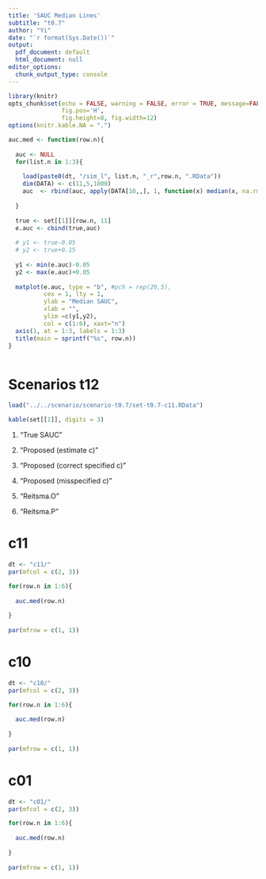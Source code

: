 ```yaml
---
title: 'SAUC Median Lines'
subtitle: "t0.7"
author: "Yi"
date: "`r format(Sys.Date())`"
output:
  pdf_document: default
  html_document: null
editor_options:
  chunk_output_type: console
---
```


```r
library(knitr)
opts_chunk$set(echo = FALSE, warning = FALSE, error = TRUE, message=FALSE, comment="", 
               fig.pos='H', 
               fig.height=8, fig.width=12)
options(knitr.kable.NA = ".")

auc.med <- function(row.n){
  
  auc <- NULL
  for(list.n in 1:3){
    
    load(paste0(dt, "/sim_l", list.n, "_r",row.n, ".RData"))
    dim(DATA) <- c(11,5,1000)
    auc  <- rbind(auc, apply(DATA[10,,], 1, function(x) median(x, na.rm = TRUE)))
            
  }
  
  true <- set[[1]][row.n, 11]
  e.auc <- cbind(true,auc)
  
  # y1 <- true-0.05
  # y2 <- true+0.15
  
  y1 <- min(e.auc)-0.05
  y2 <- max(e.auc)+0.05
  
  matplot(e.auc, type = "b", #pch = rep(20,5),
          cex = 1, lty = 1, 
          ylab = "Median SAUC", 
          xlab = "",
          ylim =c(y1,y2),
          col = c(1:6), xaxt="n")
  axis(1, at = 1:3, labels = 1:3)
  title(main = sprintf("%s", row.n))
}



```

# Scenarios t12

```r
load("../../scenario/scenario-t0.7/set-t0.7-c11.RData")

kable(set[[1]], digits = 3)
```

1. "True SAUC"

2. "Proposed (estimate c)" 

3. "Proposed (correct specified c)"

4. "Proposed (misspecified c)" 

5. "Reitsma.O"

6. "Reitsma.P"

# c11

```r
dt <- "c11/"
par(mfcol = c(2, 3))

for(row.n in 1:6){
  
  auc.med(row.n)
  
}
  
par(mfrow = c(1, 1))

```

# c10

```r
dt <- "c10/"
par(mfcol = c(2, 3))

for(row.n in 1:6){
  
  auc.med(row.n)
  
}
  
par(mfrow = c(1, 1))

```

# c01

```r
dt <- "c01/"
par(mfcol = c(2, 3))

for(row.n in 1:6){
  
  auc.med(row.n)
  
}
  
par(mfrow = c(1, 1))

```